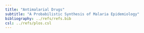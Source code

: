 ```yaml
---
title: "Antimalarial Drugs"
subtitle: "A Probabilistic Synthesis of Malaria Epidemiology"
bibliography: ../refs/refs.bib
csl: ../refs/plos.csl
---
```


